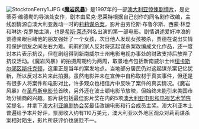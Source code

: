 [[File:StocktonFerry1.JPG|left]]
《'''[[魔岩风暴|魔岩风暴]]'''》是1997年的一部[[澳大利亚电影|澳大利亚]][[惊悚|惊悚]][[剧情片|剧情片]]，是史蒂芬·维德勒的导演处女作，剧本由尼克·恩莱特根据自己创作的同名剧作改编，主线剧情源自澳大利亚轰动一时的[[莉莉谋杀案|莉莉谋杀案]]。影片由劳伦斯·布鲁尔斯、西蒙·林登和琳达·克罗帕主演，也是[[希斯·莱杰|希斯·莱杰]]列名出演的第一部电影。剧情讲述爱好冲浪的贾{{里}}德亲眼目睹他的朋友强奸了一个女孩，次日他人发现女孩被杀，贾{{里}}德在说出实情和保护朋友之间左右为难。莉莉的家人反对将这起谋杀案改编成文化作品，还一度对本片表示抗议，但在剧组得到新南威尔士州电影电视办事处的财政支持后放弃了抗议活动。《魔岩风暴》的拍摄周期约为两周，取景地点包括新南威尔士州[[纽卡斯尔_(新南威尔士州)|纽卡斯尔]][[郊区|郊区]][[斯托克顿_(新南士威尔州)|斯托克顿]]，这里正是当年的案发地点。当地部分居民仍对这起谋杀案记忆犹新，所以反对本片来此拍摄。虽然电影并未在宣传中自称取材于真实事件，但还是有很多人将案件和电影对比，许多观众也相信片中反映了案件的真实情况。《魔岩风暴》在[[圣丹斯电影节|圣丹斯电影节]]首映，另外还在波士顿电影节放映，但始终未能引来美国市场分销商的兴趣。影片获包括最佳影片奖在内的5项[[澳大利亚电影和电视艺术学院奖|澳大利亚电影和电视艺术学院奖]]提名，并拿下[[澳大利亚编剧协会奖|澳大利亚编剧协会奖]]最佳改编电影和行会成员主奖。澳大利亚本土普遍给予本片好评，票房收入约有110万美元，澳大利亚以外地区观众对莉莉谋杀案相对陌生，影片所获评价也褒贬不一。